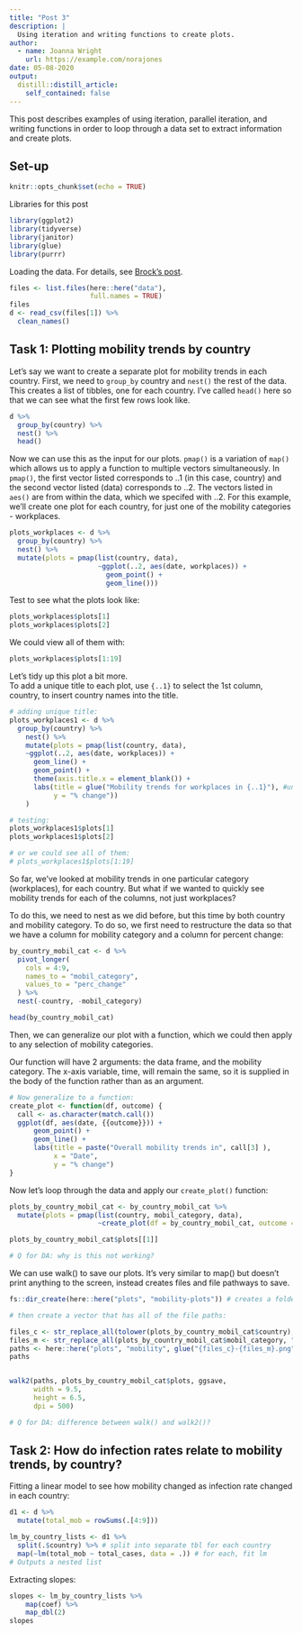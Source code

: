 ```yaml
---
title: "Post 3"
description: |
  Using iteration and writing functions to create plots. 
author:
  - name: Joanna Wright
    url: https://example.com/norajones
date: 05-08-2020
output:
  distill::distill_article:
    self_contained: false
---
```


This post describes examples of using iteration, parallel iteration, and writing functions in order to loop through a data set to extract information and create plots.

## Set-up

```r
knitr::opts_chunk$set(echo = TRUE)

```

<aside>
Libraries for this post
</aside>
```r
library(ggplot2)
library(tidyverse)
library(janitor)
library(glue)
library(purrr)
```


Loading the data. For details, see [Brock's post](link here).

```r

files <- list.files(here::here("data"),
                    full.names = TRUE)
files
d <- read_csv(files[1]) %>%
  clean_names()

```

## Task 1: Plotting mobility trends by country 

Let's say we want to create a separate plot for mobility trends in each country.  First, we need to `group_by` country and `nest()` the rest of the data. This creates a list of tibbles, one for each country. I've called `head()` here so that we can see what the first few rows look like. 

```r

d %>%
  group_by(country) %>% 
  nest() %>%
  head()

```

Now we can use this as the input for our plots. `pmap()` is a variation of `map()` which allows us to apply a function to multiple vectors simultaneously. In `pmap()`, the first vector listed corresponds to ..1 (in this case, country) and the second vector listed (data) corresponds to ..2. The vectors listed in `aes()` are from within the data, which we specifed with ..2. For this example, we'll create one plot for each country, for just one of the mobility categories - workplaces. 

```r

plots_workplaces <- d %>%
  group_by(country) %>% 
  nest() %>% 
  mutate(plots = pmap(list(country, data),  
                      ~ggplot(..2, aes(date, workplaces)) +
                        geom_point() + 
                        geom_line()))

```

Test to see what the plots look like: 
```r

plots_workplaces$plots[1]
plots_workplaces$plots[2]

```

We could view all of them with: 

```r

plots_workplaces$plots[1:19]

```

Let's tidy up this plot a bit more.  
To add a unique title to each plot, use `{..1}` to select the 1st column, country, to insert country names into the title. 

```r

# adding unique title: 
plots_workplaces1 <- d %>%
  group_by(country) %>% 
    nest() %>%
    mutate(plots = pmap(list(country, data),
    ~ggplot(..2, aes(date, workplaces)) +
      geom_line() +
      geom_point() + 
      theme(axis.title.x = element_blank()) +
      labs(title = glue("Mobility trends for workplaces in {..1}"), #unique title
           y = "% change"))
    )

# testing: 
plots_workplaces1$plots[1]
plots_workplaces1$plots[2]

# or we could see all of them: 
# plots_workplaces1$plots[1:19]
```

So far, we've looked at mobility trends in one particular category (workplaces), for each country. But what if we wanted to quickly see mobility trends for each of the columns, not just workplaces?

To do this, we need to nest as we did before, but this time by both country and mobility category. To do so, we first need to restructure the data so that we have a column for mobility category and a column for percent change: 

```r

by_country_mobil_cat <- d %>%
  pivot_longer(
    cols = 4:9,
    names_to = "mobil_category",
    values_to = "perc_change"
  ) %>%
  nest(-country, -mobil_category)

head(by_country_mobil_cat)

```

Then, we can generalize our plot with a function, which we could then apply to any selection of mobility categories.  

Our function will have 2 arguments: the data frame, and the mobility category. The x-axis variable, time, will remain the same, so it is supplied in the body of the function rather than as an argument. 

```r

# Now generalize to a function: 
create_plot <- function(df, outcome) {
  call <- as.character(match.call())
  ggplot(df, aes(date, {{outcome}})) +
      geom_point() + 
      geom_line() + 
      labs(title = paste("Overall mobility trends in", call[3] ), 
           x = "Date", 
           y = "% change")
}

```

Now let's loop through the data and apply our `create_plot()` function: 

```r

plots_by_country_mobil_cat <- by_country_mobil_cat %>%
  mutate(plots = pmap(list(country, mobil_category, data), 
                      ~create_plot(df = by_country_mobil_cat, outcome = .x)))

plots_by_country_mobil_cat$plots[[1]]

# Q for DA: why is this not working? 
```

We can use walk() to save our plots. It's very similar to map() but doesn't print anything to the screen, instead creates files and file pathways to save. 

```r

fs::dir_create(here::here("plots", "mobility-plots")) # creates a folder called "plots" and a subdirectory called "mobility"

# then create a vector that has all of the file paths: 

files_c <- str_replace_all(tolower(plots_by_country_mobil_cat$country), " ", "-")
files_m <- str_replace_all(plots_by_country_mobil_cat$mobil_category, "_", "-")
paths <- here::here("plots", "mobility", glue("{files_c}-{files_m}.png"))
paths


walk2(paths, plots_by_country_mobil_cat$plots, ggsave,
      width = 9.5, 
      height = 6.5,
      dpi = 500)

# Q for DA: difference between walk() and walk2()? 

```

## Task 2: How do infection rates relate to mobility trends, by country?

Fitting a linear model to see how mobility changed as infection rate changed in each country: 

```r

d1 <- d %>%
  mutate(total_mob = rowSums(.[4:9]))

lm_by_country_lists <- d1 %>% 
  split(.$country) %>% # split into separate tbl for each country
  map(~lm(total_mob ~ total_cases, data = .)) # for each, fit lm
# Outputs a nested list

```

Extracting slopes: 

```r
slopes <- lm_by_country_lists %>%
    map(coef) %>%
    map_dbl(2)
slopes
```
